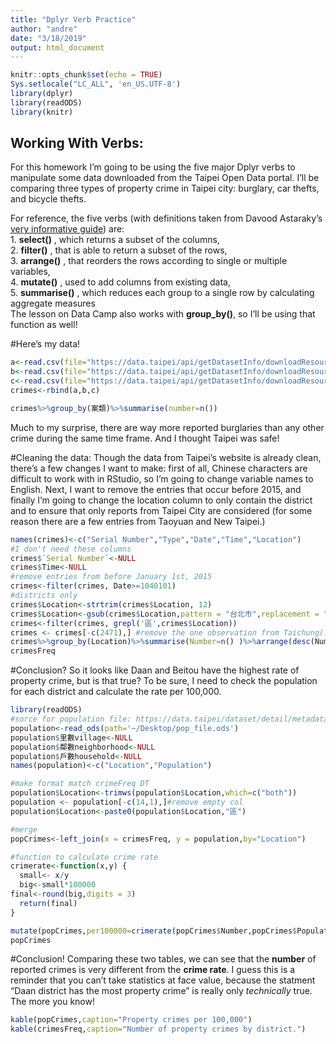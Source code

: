 ```yaml
---
title: "Dplyr Verb Practice"
author: "andre"
date: "3/18/2019"
output: html_document
---
```


```r
knitr::opts_chunk$set(echo = TRUE)
Sys.setlocale("LC_ALL", 'en_US.UTF-8')
library(dplyr)
library(readODS)
library(knitr)
```


## Working With Verbs: 
For this homework I'm going to be using the five major Dplyr verbs to manipulate some data downloaded from the Taipei Open Data portal. I'll be comparing three types of property crime in Taipei city: burglary, car thefts, and bicycle thefts. 

For reference, the five verbs (with definitions taken from Davood Astaraky's [very informative guide](https://irgn452.files.wordpress.com/2017/05/dplyr-tutorial.pdf)) are:  
1. **select()** , which returns a subset of the columns,  
2. **filter()** , that is able to return a subset of the rows,  
3. **arrange()** , that reorders the rows according to single or multiple variables,  
4. **mutate()** , used to add columns from existing data,  
5. **summarise()** , which reduces each group to a single row by calculating aggregate
measures  
The lesson on Data Camp also works with **group_by()**, so I'll be using that function as well!


#Here's my data!  
```r
a<-read.csv(file="https://data.taipei/api/getDatasetInfo/downloadResource?id=68785231-d6c5-47a1-b001-77eec70bec02&rid=34a4a431-f04d-474a-8e72-8d3f586db3df",fileEncoding = "BIG5")
b<-read.csv(file="https://data.taipei/api/getDatasetInfo/downloadResource?id=9717c017-f17c-4610-b6fe-e92181381538&rid=5928460b-ee8d-4323-b6ac-ad975dbb84c3",fileEncoding = "BIG5")
c<-read.csv(file="https://data.taipei/api/getDatasetInfo/downloadResource?id=5c5e9e13-9803-47c0-bbd2-1a4b3c11c49b&rid=08052aba-d76d-4b25-93f7-e19cec685f5a",fileEncoding="BIG5")
crimes<-rbind(a,b,c)

crimes%>%group_by(案類)%>%summarise(number=n())

```

Much to my surprise, there are way more reported burglaries than any other crime during the same time frame. And I thought Taipei was safe!

#Cleaning the data:
Though the data from Taipei's website is already clean, there's a few changes I want to make: first of all, Chinese characters are difficult to work with in RStudio, so I'm going to change variable names to English. Next, I want to remove the entries that occur before 2015, and finally I'm going to change the location column to only contain the district and to ensure that only reports from Taipei City are considered (for some reason there are a few entries from Taoyuan and New Taipei.)
```r
names(crimes)<-c("Serial Number","Type","Date","Time","Location")
#I don't need these columns
crimes$`Serial Number`<-NULL 
crimes$Time<-NULL
#remove entries from before January 1st, 2015
crimes<-filter(crimes, Date>=1040101)
#districts only
crimes$Location<-strtrim(crimes$Location, 12)
crimes$Location<-gsub(crimes$Location,pattern = "台北市",replacement = "")
crimes<-filter(crimes, grepl('區',crimes$Location))
crimes <- crimes[-c(2471),] #remove the one observation from Taichung(?)
crimes%>%group_by(Location)%>%summarise(Number=n() )%>%arrange(desc(Number))%>% {. ->> crimesFreq}
crimesFreq
```

#Conclusion?
So it looks like Daan and Beitou have the highest rate of property crime, but is that true? To be sure, I need to check the population for each district and calculate the rate per 100,000. 

```r
library(readODS)
#sorce for population file: https://data.taipei/dataset/detail/metadata?id=6a1dbb4e-e99c-4e67-ab09-f6d83852dc99
population<-read_ods(path='~/Desktop/pop_file.ods')
population$里數village<-NULL
population$鄰數neighborhood<-NULL
population$戶數household<-NULL
names(population)<-c("Location","Population")

#make format match crimeFreq DT
population$Location<-trimws(population$Location,which=c("both"))
population <- population[-c(14,1),]#remove empty col
population$Location<-paste0(population$Location,"區")

#merge
popCrimes<-left_join(x = crimesFreq, y = population,by="Location")

#function to calculate crime rate
crimerate<-function(x,y) {
  small<- x/y
  big<-small*100000
final<-round(big,digits = 3)
  return(final)
}

mutate(popCrimes,per100000=crimerate(popCrimes$Number,popCrimes$Population))%>%arrange(desc(per100000))%>% {. ->> popCrimes}
popCrimes
```
#Conclusion!
Comparing these two tables, we can see that the **number** of reported crimes is very different from the **crime rate**. I guess this is a reminder that you can't take statistics at face value, because the statment "Daan district has the most property crime" is really only *technically* true. The more you know!
```r
kable(popCrimes,caption="Property crimes per 100,000")
kable(crimesFreq,caption="Number of property crimes by district.")
```
